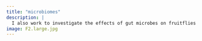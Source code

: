```yaml
---
title: "microbiomes"
description: |
  I also work to investigate the effects of gut microbes on fruitflies (Drosophila and medfly) and explore these effects in terms of the evolutionary associations between hosts and their symbionts.
image: F2.large.jpg
---
```


